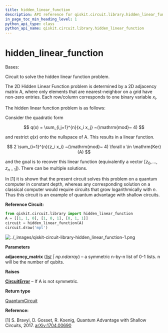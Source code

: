 ```yaml
---
title: hidden_linear_function
description: API reference for qiskit.circuit.library.hidden_linear_function
in_page_toc_min_heading_level: 1
python_api_type: class
python_api_name: qiskit.circuit.library.hidden_linear_function
---
```


<span id="hidden-linear-function" />

# hidden\_linear\_function

<Class id="qiskit.circuit.library.hidden_linear_function" isDedicatedPage={true} github="https://github.com/Qiskit/qiskit/tree/main/qiskit/circuit/library/hidden_linear_function.py#L91-L161" signature="qiskit.circuit.library.hidden_linear_function(adjacency_matrix)" modifiers="class">
  Bases:

  Circuit to solve the hidden linear function problem.

  The 2D Hidden Linear Function problem is determined by a 2D adjacency matrix A, where only elements that are nearest-neighbor on a grid have non-zero entries. Each row/column corresponds to one binary variable $x_i$.

  The hidden linear function problem is as follows:

  Consider the quadratic form

$$
q(x) = \sum_{i,j=1}^{n}{x_i x_j} ~(\mathrm{mod}~ 4)
$$

  and restrict $q(x)$ onto the nullspace of A. This results in a linear function.

$$
2 \sum_{i=1}^{n}{z_i x_i} ~(\mathrm{mod}~ 4)  \forall  x \in \mathrm{Ker}(A)
$$

  and the goal is to recover this linear function (equivalently a vector $[z_0, ..., z_{n-1}]$). There can be multiple solutions.

  In \[1] it is shown that the present circuit solves this problem on a quantum computer in constant depth, whereas any corresponding solution on a classical computer would require circuits that grow logarithmically with $n$. Thus this circuit is an example of quantum advantage with shallow circuits.

  **Reference Circuit:**

  ```python
  from qiskit.circuit.library import hidden_linear_function
  A = [[1, 1, 0], [1, 0, 1], [0, 1, 1]]
  circuit = hidden_linear_function(A)
  circuit.draw('mpl')
  ```

  ![../\_images/qiskit-circuit-library-hidden\_linear\_function-1.png](/images/api/qiskit/dev/qiskit-circuit-library-hidden_linear_function-1.png)

  **Parameters**

  **adjacency\_matrix** ([*list*](https://docs.python.org/3/library/stdtypes.html#list "(in Python v3.13)") *| np.ndarray*) – a symmetric n-by-n list of 0-1 lists. n will be the number of qubits.

  **Raises**

  [**CircuitError**](circuit#qiskit.circuit.CircuitError "qiskit.circuit.CircuitError") – If A is not symmetric.

  **Return type**

  [QuantumCircuit](qiskit.circuit.QuantumCircuit "qiskit.circuit.QuantumCircuit")

  **Reference:**

  \[1] S. Bravyi, D. Gosset, R. Koenig, Quantum Advantage with Shallow Circuits, 2017. [arXiv:1704.00690](https://arxiv.org/abs/1704.00690)
</Class>

